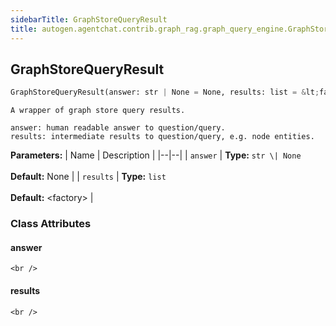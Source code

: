 ```yaml
---
sidebarTitle: GraphStoreQueryResult
title: autogen.agentchat.contrib.graph_rag.graph_query_engine.GraphStoreQueryResult
---
```

<h2 id="autogen.agentchat.contrib.graph_rag.graph_query_engine.GraphStoreQueryResult" class="doc doc-heading">
    <code class="doc-symbol doc-symbol-heading doc-symbol-class"></code>
    <span class="doc doc-object-name doc-class-name">GraphStoreQueryResult</span>
    <a href="#autogen.agentchat.contrib.graph_rag.graph_query_engine.GraphStoreQueryResult" class="headerlink" title="Permanent link"></a>
</h2>

```python
GraphStoreQueryResult(answer: str | None = None, results: list = &lt;factory>)
```

    A wrapper of graph store query results.
    
    answer: human readable answer to question/query.
    results: intermediate results to question/query, e.g. node entities.

<b>Parameters:</b>
| Name | Description |
|--|--|
| `answer` | **Type:** `str \| None`<br/><br/>**Default:** None |
| `results` | **Type:** `list`<br/><br/>**Default:** &lt;factory> |

### Class Attributes

<code class="doc-symbol doc-symbol-heading doc-symbol-attribute"></code>
#### answer
<a href="#autogen.agentchat.contrib.graph_rag.graph_query_engine.GraphStoreQueryResult.answer" class="headerlink" title="Permanent link"></a>

    <br />

<code class="doc-symbol doc-symbol-heading doc-symbol-attribute"></code>
#### results
<a href="#autogen.agentchat.contrib.graph_rag.graph_query_engine.GraphStoreQueryResult.results" class="headerlink" title="Permanent link"></a>

    <br />